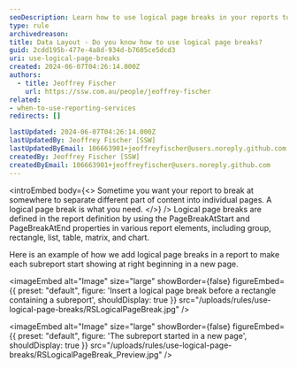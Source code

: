 ```yaml
---
seoDescription: Learn how to use logical page breaks in your reports to organize content across pages effectively
type: rule
archivedreason:
title: Data Layout - Do you know how to use logical page breaks?
guid: 2cdd195b-477e-4a8d-934d-b7605ce5dcd3
uri: use-logical-page-breaks
created: 2024-06-07T04:26:14.000Z
authors:
  - title: Jeoffrey Fischer
    url: https://ssw.com.au/people/jeoffrey-fischer
related:
- when-to-use-reporting-services
redirects: []

lastUpdated: 2024-06-07T04:26:14.000Z
lastUpdatedBy: Jeoffrey Fischer [SSW]
lastUpdatedByEmail: 106663901+jeoffreyfischer@users.noreply.github.com
createdBy: Jeoffrey Fischer [SSW]
createdByEmail: 106663901+jeoffreyfischer@users.noreply.github.com
---
```


<introEmbed
  body={<>
Sometime you want your report to break at somewhere to separate different part of content into individual pages. A logical page break is what you need.
  </>}
/>
Logical page breaks are defined in the report definition by using the PageBreakAtStart and PageBreakAtEnd properties in various report elements, including group, rectangle, list, table, matrix, and chart.

Here is an example of how we add logical page breaks in a report to make each subreport start showing at right beginning in a new page.


<imageEmbed
  alt="Image"
  size="large"
  showBorder={false}
  figureEmbed={{
    preset: "default",
    figure: 'Insert a logical page break before a rectangle containing a subreport',
    shouldDisplay: true
  }}
  src="/uploads/rules/use-logical-page-breaks/RSLogicalPageBreak.jpg"
/>


<imageEmbed
  alt="Image"
  size="large"
  showBorder={false}
  figureEmbed={{
    preset: "default",
    figure: 'The subreport started in a new page',
    shouldDisplay: true
  }}
  src="/uploads/rules/use-logical-page-breaks/RSLogicalPageBreak_Preview.jpg"
/>
